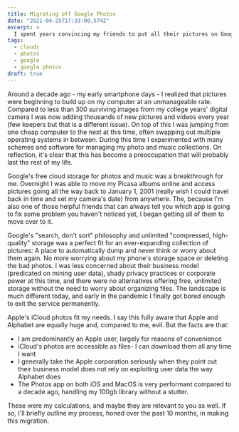 ```yaml
---
title: Migrating off Google Photos
date: "2021-04-25T17:33:00.574Z"
excerpt: >
  I spent years convincing my friends to put all their pictures on Google Photos. With this post I repay a debt to them.
tags:
  - clouds
  - photos
  - google
  - google photos
draft: true
---
```


Around a decade ago - my early smartphone days - I realized that pictures were beginning to build up on my computer at an unmanageable rate. Compared to less than 300 surviving images from my college years' digital camera I was now adding thousands of new pictures and videos every year (few keepers but that is a different issue). On top of this I was jumping from one cheap computer to the next at this time, often swapping out multiple operating systems in between. During this time I experimented with many schemes and software for managing my photo and music collections. On reflection, it's clear that this has become a preoccupation that will probably last the rest of my life.

Google's free cloud storage for photos and music was a breakthrough for me. Overnight I was able to move my Picasa albums online and access pictures going all the way back to January 1, 2001 (really wish I could travel back in time and set my camera's date) from anywhere. The, because I'm also one of those helpful friends that can always tell you which app is going to fix some problem you haven't noticed yet, I began getting all of them to move over to it.

Google's "search, don't sort" philosophy and unlimited "compressed, high-quality" storage was a perfect fit for an ever-expanding collection of pictures: A place to automatically dump and never think or worry about them again. No more worrying about my phone's storage space or deleting the bad photos. I was less concerned about their business model (predicated on mining user data), shady privacy practices or corporate power at this time, and there were no alternatives offering free, unlimited storage without the need to worry about organizing files. The landscape is much different today, and early in the pandemic I finally got bored enough to exit the service permanently.

Apple's iCloud photos fit my needs. I say this fully aware that Apple and Alphabet are equally huge and, compared to me, evil. But the facts are that:

- I am predominantly an Apple user, largely for reasons of convenience
- iCloud's photos are accessible as files- I can download them all any time I want
- I generally take the Apple corporation seriously when they point out their business model does not rely on exploiting user data the way Alphabet does
- The Photos app on both iOS and MacOS is very performant compared to a decade ago, handling my 100gb library without a stutter.

These were my calculations, and maybe they are relevant to you as well. If so, I'll briefly outline my process, honed over the past 10 months, in making this migration.
